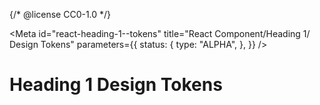 {/* @license CC0-1.0 */}


<Meta
  id="react-heading-1--tokens"
  title="React Component/Heading 1/ Design Tokens"
  parameters={{
    status: {
      type: "ALPHA",
    },
  }}
/>

# Heading 1 Design Tokens

<ComponentTokensSection tokens={tokens} definition={tokensDefinition} component="utrecht-heading-1" />
